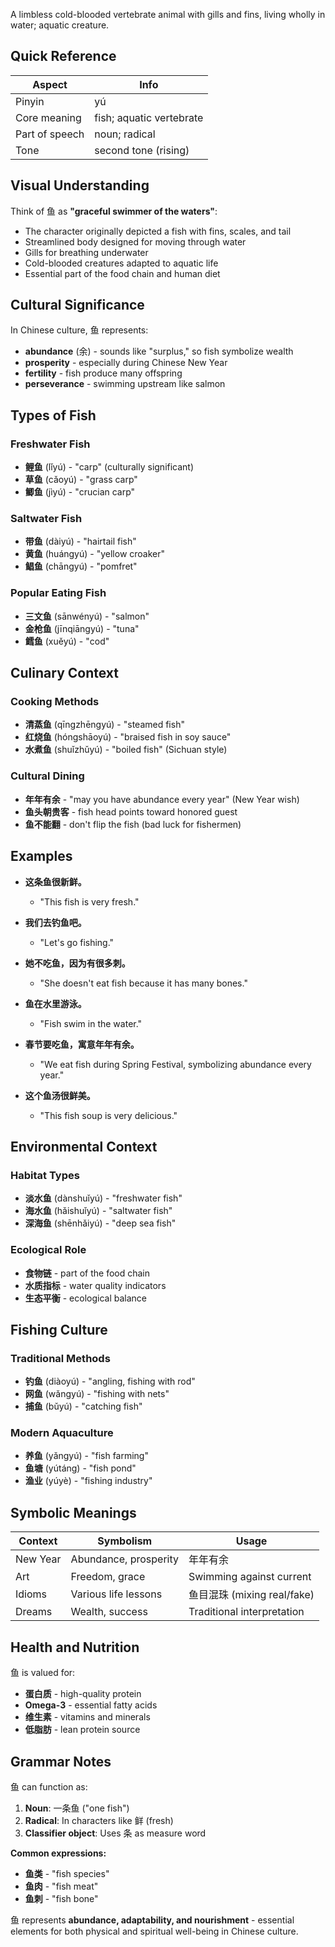 A limbless cold-blooded vertebrate animal with gills and fins, living wholly in water; aquatic creature.

## Quick Reference

| Aspect         | Info                                      |
| -------------- | ----------------------------------------- |
| Pinyin         | yú                                        |
| Core meaning   | fish; aquatic vertebrate                 |
| Part of speech | noun; radical                             |
| Tone           | second tone (rising)                      |

## Visual Understanding

Think of 鱼 as **"graceful swimmer of the waters"**:

- The character originally depicted a fish with fins, scales, and tail
- Streamlined body designed for moving through water
- Gills for breathing underwater
- Cold-blooded creatures adapted to aquatic life
- Essential part of the food chain and human diet

## Cultural Significance

In Chinese culture, 鱼 represents:

- **abundance** (余) - sounds like "surplus," so fish symbolize wealth
- **prosperity** - especially during Chinese New Year
- **fertility** - fish produce many offspring
- **perseverance** - swimming upstream like salmon

## Types of Fish

### **Freshwater Fish**
- **鲤鱼** (lǐyú) - "carp" (culturally significant)
- **草鱼** (cǎoyú) - "grass carp"
- **鲫鱼** (jìyú) - "crucian carp"

### **Saltwater Fish**
- **带鱼** (dàiyú) - "hairtail fish"
- **黄鱼** (huángyú) - "yellow croaker"
- **鲳鱼** (chāngyú) - "pomfret"

### **Popular Eating Fish**
- **三文鱼** (sānwényú) - "salmon"
- **金枪鱼** (jīnqiāngyú) - "tuna"
- **鳕鱼** (xuěyú) - "cod"

## Culinary Context

### **Cooking Methods**
- **清蒸鱼** (qīngzhēngyú) - "steamed fish"
- **红烧鱼** (hóngshāoyú) - "braised fish in soy sauce"
- **水煮鱼** (shuǐzhǔyú) - "boiled fish" (Sichuan style)

### **Cultural Dining**
- **年年有余** - "may you have abundance every year" (New Year wish)
- **鱼头朝贵客** - fish head points toward honored guest
- **鱼不能翻** - don't flip the fish (bad luck for fishermen)

## Examples

- **这条鱼很新鲜。**
  - "This fish is very fresh."

- **我们去钓鱼吧。**
  - "Let's go fishing."

- **她不吃鱼，因为有很多刺。**
  - "She doesn't eat fish because it has many bones."

- **鱼在水里游泳。**
  - "Fish swim in the water."

- **春节要吃鱼，寓意年年有余。**
  - "We eat fish during Spring Festival, symbolizing abundance every year."

- **这个鱼汤很鲜美。**
  - "This fish soup is very delicious."

## Environmental Context

### **Habitat Types**
- **淡水鱼** (dànshuǐyú) - "freshwater fish"
- **海水鱼** (hǎishuǐyú) - "saltwater fish"
- **深海鱼** (shēnhǎiyú) - "deep sea fish"

### **Ecological Role**
- **食物链** - part of the food chain
- **水质指标** - water quality indicators
- **生态平衡** - ecological balance

## Fishing Culture

### **Traditional Methods**
- **钓鱼** (diàoyú) - "angling, fishing with rod"
- **网鱼** (wǎngyú) - "fishing with nets"
- **捕鱼** (bǔyú) - "catching fish"

### **Modern Aquaculture**
- **养鱼** (yǎngyú) - "fish farming"
- **鱼塘** (yútáng) - "fish pond"
- **渔业** (yúyè) - "fishing industry"

## Symbolic Meanings

| Context | Symbolism                | Usage                      |
| ------- | ------------------------ | -------------------------- |
| New Year | Abundance, prosperity    | 年年有余                   |
| Art     | Freedom, grace           | Swimming against current   |
| Idioms  | Various life lessons     | 鱼目混珠 (mixing real/fake) |
| Dreams  | Wealth, success          | Traditional interpretation |

## Health and Nutrition

鱼 is valued for:
- **蛋白质** - high-quality protein
- **Omega-3** - essential fatty acids
- **维生素** - vitamins and minerals
- **低脂肪** - lean protein source

## Grammar Notes

鱼 can function as:
1. **Noun**: 一条鱼 ("one fish")
2. **Radical**: In characters like 鲜 (fresh)
3. **Classifier object**: Uses 条 as measure word

**Common expressions:**
- **鱼类** - "fish species"
- **鱼肉** - "fish meat"
- **鱼刺** - "fish bone"

鱼 represents **abundance, adaptability, and nourishment** - essential elements for both physical and spiritual well-being in Chinese culture.
